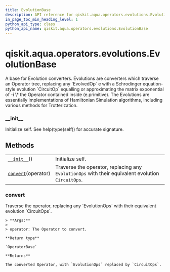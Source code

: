```yaml
---
title: EvolutionBase
description: API reference for qiskit.aqua.operators.evolutions.EvolutionBase
in_page_toc_min_heading_level: 1
python_api_type: class
python_api_name: qiskit.aqua.operators.evolutions.EvolutionBase
---
```


# qiskit.aqua.operators.evolutions.EvolutionBase

<Class id="qiskit.aqua.operators.evolutions.EvolutionBase" isDedicatedPage={true} github="https://github.com/qiskit-community/qiskit-aqua/tree/stable/0.9/qiskit/aqua/operators/evolutions/evolution_base.py" signature="EvolutionBase" modifiers="class">
  A base for Evolution converters. Evolutions are converters which traverse an Operator tree, replacing any `EvolvedOp` e with a Schrodinger equation-style evolution `CircuitOp` equalling or approximating the matrix exponential of -i \* the Operator contained inside (e.primitive). The Evolutions are essentially implementations of Hamiltonian Simulation algorithms, including various methods for Trotterization.

  ### \_\_init\_\_

  <Function id="qiskit.aqua.operators.evolutions.EvolutionBase.__init__" signature="__init__()">
    Initialize self. See help(type(self)) for accurate signature.
  </Function>

  ## Methods

  |                                                                                                                                         |                                                                                                   |
  | --------------------------------------------------------------------------------------------------------------------------------------- | ------------------------------------------------------------------------------------------------- |
  | [`__init__`](#qiskit.aqua.operators.evolutions.EvolutionBase.__init__ "qiskit.aqua.operators.evolutions.EvolutionBase.__init__")()      | Initialize self.                                                                                  |
  | [`convert`](#qiskit.aqua.operators.evolutions.EvolutionBase.convert "qiskit.aqua.operators.evolutions.EvolutionBase.convert")(operator) | Traverse the operator, replacing any `EvolutionOps` with their equivalent evolution `CircuitOps`. |

  ### convert

  <Function id="qiskit.aqua.operators.evolutions.EvolutionBase.convert" signature="convert(operator)">
    Traverse the operator, replacing any `EvolutionOps` with their equivalent evolution `CircuitOps`.

    > **Args:**
    >
    > operator: The Operator to convert.

    **Return type**

    `OperatorBase`

    **Returns**

    The converted Operator, with `EvolutionOps` replaced by `CircuitOps`.
  </Function>
</Class>


